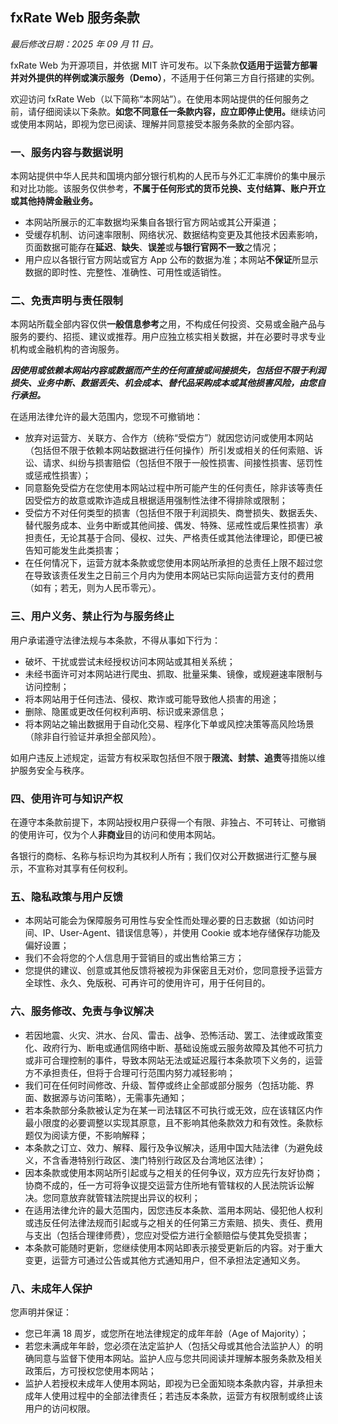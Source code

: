 ## fxRate Web 服务条款

_最后修改日期：2025 年 09 月 11 日。_

fxRate Web 为开源项目，并依据 MIT 许可发布。以下条款**仅适用于运营方部署并对外提供的样例或演示服务（Demo）**，不适用于任何第三方自行搭建的实例。

欢迎访问 fxRate Web（以下简称“本网站”）。在使用本网站提供的任何服务之前，请仔细阅读以下条款。**如您不同意任一条款内容，应立即停止使用。**&ZeroWidthSpace;继续访问或使用本网站，即视为您已阅读、理解并同意接受本服务条款的全部内容。

### 一、服务内容与数据说明

本网站提供中华人民共和国境内部分银行机构的人民币与外汇汇率牌价的集中展示和对比功能。该服务仅供参考，**不属于任何形式的货币兑换、支付结算、账户开立或其他持牌金融业务。**

- 本网站所展示的汇率数据均采集自各银行官方网站或其公开渠道；
- 受缓存机制、访问速率限制、网络状况、数据结构变更及其他技术因素影响，页面数据可能存在**延迟**、**缺失**、**误差**或**与银行官网不一致**之情况；
- 用户应以各银行官方网站或官方 App 公布的数据为准；本网站**不保证**所显示数据的即时性、完整性、准确性、可用性或适销性。

### 二、免责声明与责任限制

本网站所载全部内容仅供**一般信息参考**之用，不构成任何投资、交易或金融产品与服务的要约、招揽、建议或推荐。用户应独立核实相关数据，并在必要时寻求专业机构或金融机构的咨询服务。

***因使用或依赖本网站内容或数据而产生的任何直接或间接损失，包括但不限于利润损失、业务中断、数据丢失、机会成本、替代品采购成本或其他损害风险，由您自行承担。***

在适用法律允许的最大范围内，您现不可撤销地：

- 放弃对运营方、关联方、合作方（统称“受偿方”）就因您访问或使用本网站（包括但不限于依赖本网站数据进行任何操作）所引发或相关的任何索赔、诉讼、请求、纠纷与损害赔偿（包括但不限于一般性损害、间接性损害、惩罚性或惩戒性损害）；
- 同意豁免受偿方在您使用本网站过程中所可能产生的任何责任，除非该等责任因受偿方的故意或欺诈造成且根据适用强制性法律不得排除或限制；
- 受偿方不对任何类型的损害（包括但不限于利润损失、商誉损失、数据丢失、替代服务成本、业务中断或其他间接、偶发、特殊、惩戒性或后果性损害）承担责任，无论其基于合同、侵权、过失、严格责任或其他法律理论，即便已被告知可能发生此类损害；
- 在任何情况下，运营方就本条款或您使用本网站所承担的总责任上限不超过您在导致该责任发生之日前三个月内为使用本网站已实际向运营方支付的费用（如有；若无，则为人民币零元）。

### 三、用户义务、禁止行为与服务终止

用户承诺遵守法律法规与本条款，不得从事如下行为：

- 破坏、干扰或尝试未经授权访问本网站或其相关系统；
- 未经书面许可对本网站进行爬虫、抓取、批量采集、镜像，或规避速率限制与访问控制；
- 将本网站用于任何违法、侵权、欺诈或可能导致他人损害的用途；
- 删除、隐匿或更改任何权利声明、标识或来源信息；
- 将本网站之输出数据用于自动化交易、程序化下单或风控决策等高风险场景（除非自行验证并承担全部风险）。

如用户违反上述规定，运营方有权采取包括但不限于**限流、封禁、追责**等措施以维护服务安全与秩序。

### 四、使用许可与知识产权

在遵守本条款前提下，本网站授权用户获得一个有限、非独占、不可转让、可撤销的使用许可，仅为个人**非商业**目的访问和使用本网站。

各银行的商标、名称与标识均为其权利人所有；我们仅对公开数据进行汇整与展示，不宣称对其享有任何权利。

### 五、隐私政策与用户反馈

- 本网站可能会为保障服务可用性与安全性而处理必要的日志数据（如访问时间、IP、User-Agent、错误信息等），并使用 Cookie 或本地存储保存功能及偏好设置；
- 我们不会将您的个人信息用于营销目的或出售给第三方；
- 您提供的建议、创意或其他反馈将被视为非保密且无对价，您同意授予运营方全球性、永久、免版税、可再许可的使用许可，用于任何目的。

### 六、服务修改、免责与争议解决

- 若因地震、火灾、洪水、台风、雷击、战争、恐怖活动、罢工、法律或政策变化、政府行为、断电或通信网络中断、基础设施或云服务故障及其他不可抗力或非可合理控制的事件，导致本网站无法或延迟履行本条款项下义务的，运营方不承担责任，但将于合理可行范围内努力减轻影响；
- 我们可在任何时间修改、升级、暂停或终止全部或部分服务（包括功能、界面、数据源与访问策略），无需事先通知；
- 若本条款部分条款被认定为在某一司法辖区不可执行或无效，应在该辖区内作最小限度的必要调整以实现其原意，且不影响其他条款效力和有效性。条款标题仅为阅读方便，不影响解释；
- 本条款之订立、效力、解释、履行及争议解决，适用中国大陆法律（为避免歧义，不含香港特别行政区、澳门特别行政区及台湾地区法律）；
- 因本条款或使用本网站所引起或与之相关的任何争议，双方应先行友好协商；协商不成的，任一方可将争议提交运营方住所地有管辖权的人民法院诉讼解决。您同意放弃就管辖法院提出异议的权利；
- 在适用法律允许的最大范围内，因您违反本条款、滥用本网站、侵犯他人权利或违反任何法律法规而引起或与之相关的任何第三方索赔、损失、责任、费用与支出（包括合理律师费），您应对受偿方进行全额赔偿与使其免受损害；
- 本条款可能随时更新，您继续使用本网站即表示接受更新后的内容。对于重大变更，运营方可通过公告或其他方式通知用户，但不承担法定通知义务。

### 八、未成年人保护

您声明并保证：

- 您已年满 18 周岁，或您所在地法律规定的成年年龄（Age of Majority）；
- 若您未满成年年龄，您必须在法定监护人（包括父母或其他合法监护人）的明确同意与监督下使用本网站。监护人应与您共同阅读并理解本服务条款及相关政策后，方可授权您使用本网站；
- 监护人若授权未成年人使用本网站，即视为已全面知晓本条款内容，并承担未成年人使用过程中的全部法律责任；若违反本条款，运营方有权限制或终止该用户的访问权限。

